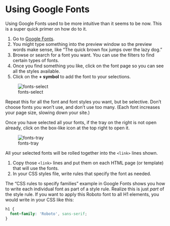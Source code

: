 # Using Google Fonts

Using Google Fonts used to be more intuitive than it seems to be now. This is a super quick primer on how do to it.

1. Go to [Google Fonts](https://fonts.google.com/).
1. You might type something into the preview window so the preview words make sense, like "The quick brown fox jumps over the lazy dog."
1. Browse or search for a font you want. You can use the filters to find certain types of fonts.
1. Once you find something you like, click on the font page so you can see all the styles available.
1. Click on the **+ symbol** to add the font to your selections.

![fonts-select](images/fonts-select.png)

Repeat this for all the font and font styles you want, but be selective. Don't choose fonts you won't use, and don't use too many. (Each font increases your page size, slowing down your site.)

Once you have selected all your fonts, if the tray on the right is not open already, click on the box-like icon at the top right to open it.

![fonts-tray](images/fonts-tray.png)

All your selected fonts will be rolled together into the `<link>` lines shown.

1. Copy those `<link>` lines and put them on each HTML page (or template) that will use the fonts.
1. In your CSS styles file, write rules that specify the font as needed.

The "CSS rules to specify families" example in Google Fonts shows you how to write each individual font as part of a style rule. Realize this is just _part_ of the style rule. If you want to apply this Roboto font to all H1 elements, you would write in your CSS like this:

```css
h1 {
  font-family: 'Roboto', sans-serif;
}
```
